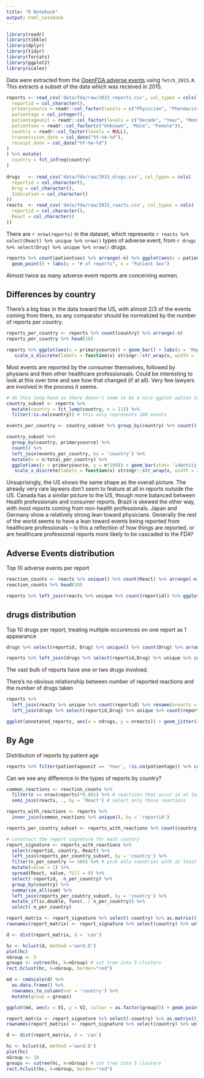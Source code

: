 ```yaml
---
title: "R Notebook"
output: html_notebook
---
```


```r
library(readr)
library(tibble)
library(dplyr)
library(tidyr)
library(forcats)
library(ggplot2)
library(scales)
```

Data were extracted from the [OpenFDA adverse events](https://open.fda.gov/drug/event/) using `fetch_2015.R`. This extracts a subset of the data which was recieved in 2015.

```r
reports <- read_csv('data/fda/raw/2015_reports.csv', col_types = cols(
  reportid = col_character(),
  primarysource = readr::col_factor(levels = c("Physician", "Pharmacist","Other health professional", "Lawyer", "Consumer or non-health professional", "Unknown")),
  patientage = col_integer(),
  patientageunit = readr::col_factor(levels = c("Decade", "Year", "Month", "Week", "Day", "Hour")),
  patientsex = readr::col_factor(c("Unknown", "Male", "Female")),
  country = readr::col_factor(levels = NULL),
  transmission_date = col_date("%Y-%m-%d"),
  receipt_date = col_date("%Y-%m-%d")
)
) %>% mutate(
  country = fct_infreq(country)
)
  
drugs   <- read_csv('data/fda/raw/2015_drugs.csv', col_types = cols(
  reportid = col_character(),
  Drug = col_character(),
  Indication = col_character()
))
reacts  <- read_csv('data/fda/raw/2015_reacts.csv', col_types = cols(
  reportid = col_character(),
  React = col_character()
))
```

There are `r nrow(reports)` in the dataset, which represents `r reacts %>% select(React) %>% unique %>% nrow()` types of adverse event, from `r drugs %>% select(Drug) %>% unique %>% nrow()` drugs.


```r
reports %>% count(patientsex) %>% arrange(-n) %>% ggplot(aes(x = patientsex, y = n)) +
  geom_point() + labs(y = "# of reports", x = "Patient Sex") 
```

Almost twice as many adverse event reports are concerning women.

## Differences by country

There's a big bias in the data toward the US, with almost 2/3 of the events coming from there, so any comparator should be normalized by the number of reports per country.

```r
reports_per_country <- reports %>% count(country) %>% arrange(-n)
reports_per_country %>% head(10)
```


```r
reports %>% ggplot(aes(x = primarysource)) + geom_bar() + labs(x = 'Reporter of AE', y = 'count') + scale_y_continuous(labels = comma) + theme(axis.text.x = element_text(angle = 90, hjust = 1, vjust = 0)) +
   scale_x_discrete(labels = function(x) stringr::str_wrap(x, width = 15))
```


Most events are reported by the consumer themselves, followed by physians and then other healthcare professionsals.  Could be interesting to look at this over time and see how that changed (if at all).  Very few lawyers are involved in the process it seems. 

```r
# do this long-hand as there doesn't seem to be a nice ggplot option to scale the output weel
country_subset <- reports %>%
  mutate(country = fct_lump(country, n = 11)) %>%
  filter(!is.na(country)) # this only represents 168 events

events_per_country <- country_subset %>% group_by(country) %>% count() %>% rename(total_per_country = n)

country_subset %>%
  group_by(country, primarysource) %>%
  count() %>%
  left_join(events_per_country, by = 'country') %>%
  mutate(n = n/total_per_country) %>%
  ggplot(aes(x = primarysource, y = n*100)) + geom_bar(stat= 'identity') + labs(x = 'Reporter of AE', y = '% from source') + scale_y_continuous(labels = comma) + theme(axis.text.x = element_text(angle = 90, hjust = 1, vjust = 0)) +
   scale_x_discrete(labels = function(x) stringr::str_wrap(x, width = 20)) + facet_wrap(~country)
```

Unsuprisingly, the US shows the same shape as the overall picture.  The already very rare laywers don't seem to feature at all in reports outside the US. Canada has a similar picture to the US, though more balanced between Health professionals and consumer reports.  Brazil is skewed the other way, with most reports coming from non-health professionals.  Japan and Germany show a relatively strong lean toward physicians. Generally the rest of the world seems to have a lean toward events being reported from healthcare professionals -- is this a reflection of how things are reported, or are healthcare professional reports more likely to be cascaded to the FDA?

## Adverse Events distribution

Top 10 adverse events per report

```r
reaction_counts <- reacts %>% unique() %>% count(React) %>% arrange(-n)
reaction_counts %>% head(10)
```



```r
reports %>% left_join(reacts %>% unique %>% count(reportid)) %>% ggplot(aes(x = n, colour = patientsex)) + geom_freqpoly(bins = 50) + labs(x = "Number of events per report", title = "Distribution of number of adverse events on one report")
```


## drugs distribution

Top 10 drugs per report, treating multiple occurences on one report as 1 appearance

```r
drugs %>% select(reportid, Drug) %>% unique() %>% count(Drug) %>% arrange(-n) %>% head(10)
```

```r
reports %>% left_join(drugs %>% select(reportid,Drug) %>% unique %>% count(reportid)) %>% ggplot(aes(x = n, colour = patientsex)) + geom_freqpoly(bins = 50) + labs(x = "Number of drugs per report", title = "Distribution of number of drugs on one report")
```

The vast bulk of reports have one or two drugs involved.

There's no obvious relationship between number of reported reactions and the number of drugs taken

```r
reports %>%
  left_join(reacts %>% unique %>% count(reportid) %>% rename(nreacts = n)) %>%
  left_join(drugs %>% select(reportid,Drug) %>% unique %>% count(reportid) %>% rename(ndrugs = n)) -> annotated_reports

ggplot(annotated_reports, aes(x = ndrugs, y = nreacts)) + geom_jitter(alpha = 0.1)
```


## By Age

Distribution of reports by patient age

```r
reports %>% filter(patientageunit == 'Year', !is.na(patientage)) %>% count(patientage) %>% ggplot(aes(x = patientage, y = n)) + geom_point()
```





Can we see any difference in the types of reports by country?

```r
common_reactions <- reaction_counts %>%
  filter(n >= nrow(reports)*0.001) %>% # reactions that occur in at least 0.1% of reports
  semi_join(reacts, ., by = 'React') # select only those reactions

reports_with_reactions <- reports %>%
  inner_join(common_reactions %>% unique(), by = 'reportid')

reports_per_country_subset <- reports_with_reactions %>% count(country) %>% rename(n_per_country = n)

# construct the report signature for each country
report_signature <- reports_with_reactions %>%
  select(reportid, country, React) %>%
  left_join(reports_per_country_subset, by = 'country') %>%
  filter(n_per_country >= 500) %>% # pick only countries with at least 500 reports
  mutate(value = 1) %>%
  spread(React, value, fill = 0) %>%
  select(-reportid, -n_per_country) %>%
  group_by(country) %>%
  summarise_all(sum) %>%
  left_join(reports_per_country_subset, by = 'country') %>%
  mutate_if(is.double, funs(. / n_per_country)) %>%
  select(-n_per_country) 
```

```r

report_matrix <- report_signature %>% select(-country) %>% as.matrix() 
rownames(report_matrix) <- report_signature %>% select(country) %>% unlist()

d <- dist(report_matrix, d = 'can')

hc <- hclust(d, method ='ward.D')
plot(hc)
nGroup <- 5
groups <- cutree(hc, k=nGroup) # cut tree into 5 clusters
rect.hclust(hc, k=nGroup, border="red")
```

```r
md <- cmdscale(d) %>%
  as.data.frame() %>%
  rownames_to_column(var = 'country') %>%
  mutate(group = groups)

ggplot(md, aes(x = V1, y = V2, colour = as.factor(group))) + geom_point() + geom_text(aes(label = country), hjust = 0.1, vjust = 0.1) + scale_color_brewer(palette = 'Dark2') + theme_bw() + labs(x = '', y = '', colour = 'Cluster', title = "MDS plot of the countries clustered on, coloured by group")

```

```r

report_matrix <- report_signature %>% select(-country) %>% as.matrix() 
rownames(report_matrix) <- report_signature %>% select(country) %>% unlist()

d <- dist(report_matrix, d = 'can')

hc <- hclust(d, method ='ward.D')
plot(hc)
nGroup <- 10
groups <- cutree(hc, k=nGroup) # cut tree into 5 clusters
rect.hclust(hc, k=nGroup, border="red")
```
